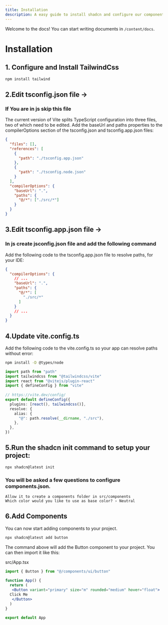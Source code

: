 ```yaml
---
title: Installation
description: A easy guide to install shadcn and configure our components
---
```


Welcome to the docs! You can start writing documents in `/content/docs`.

# Installation 

## 1. Configure and Install TailwindCss

```bash
npm install tailwind
```

## 2.Edit tsconfig.json file ->
###  If You are in js skip this file
The current version of Vite splits TypeScript configuration into three files, two of which need to be edited. Add the baseUrl and paths properties to the compilerOptions section of the tsconfig.json and tsconfig.app.json files:

```json
{
  "files": [],
  "references": [
    {
      "path": "./tsconfig.app.json"
    },
    {
      "path": "./tsconfig.node.json"
    }
  ],
  "compilerOptions": {
    "baseUrl": ".",
    "paths": {
      "@/*": ["./src/*"]
    }
  }
}
```

## 3.Edit tsconfig.app.json file -> 
### In js create jsconfig.json file and add the  following command
Add the following code to the tsconfig.app.json file to resolve paths, for your IDE:

```json
{
  "compilerOptions": {
    // ...
    "baseUrl": ".",
    "paths": {
      "@/*": [
        "./src/*"
      ]
    }
    // ...
  }
}
```

## 4.Update vite.config.ts
Add the following code to the vite.config.ts so your app can resolve paths without error:

```bash
npm install -D @types/node
```

```ts
import path from "path"
import tailwindcss from "@tailwindcss/vite"
import react from "@vitejs/plugin-react"
import { defineConfig } from "vite"
 
// https://vite.dev/config/
export default defineConfig({
  plugins: [react(), tailwindcss()],
  resolve: {
    alias: {
      "@": path.resolve(__dirname, "./src"),
    },
  },
})
```


## 5.Run the shadcn init command to setup your project:


```bash
npx shadcn@latest init
```

### You will be asked a few questions to configure components.json.

```
Allow it to create a components folder in src/components
Which color would you like to use as base color? › Neutral
```

## 6.Add Components
You can now start adding components to your project.
```bash
npx shadcn@latest add button
```

The command above will add the Button component to your project. You can then import it like this:

src/App.tsx
```jsx
import { Button } from "@/components/ui/button"
 
function App() {
  return (
   <Button variant="primary" size="m" rounded="medium" hover="float">
  Click Me
   </Button>
  )
}

export default App
 ```